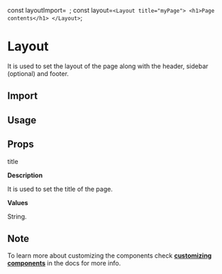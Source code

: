 const layoutImport=`
`;
const layout=`
<Layout title="myPage">
    <h1>Page contents</h1>
</Layout>
`;

<Layout title="Layout">

# Layout

It is used to set the layout of the page along with the header, sidebar (optional) and footer.

<Divider/>

## Import

<CodeSnippet code={layoutImport}/>

## Usage

<CodeSnippet code={layout}/>

## Props

<InlineCode>title</InlineCode>

**Description**

It is used to set the title of the page.

**Values**

String.

<Divider />

## Note

To learn more about customizing the components check **[customizing components](/docs/customizing-components)** in the docs for more info.

</Layout>